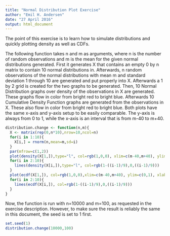 ---
title: "Normal Distribution Plot Exercise"
author: "Emil H. Andersen"
date: "27 April 2016"
output: html_document
---

The point of this exercise is to learn how to simulate distributions and quickly plotting density as well as CDFs.

The following function takes n and m as arguments, where n is the number of random observations and m is the mean for the given normal distributions generated. First it generates X that contains an empty 0 by n matrix to contain 10 normal distributions in. Afterwards, n random observations of the normal distributions with mean m and standard deviation 1 through 10 are generated and put properly into X. Afterwards a 1 by 2 grid is created for the two graphs to be generated. Then, 10 Normal Distribution graphs over density of the observations in X are generated. These graphs flow in color from bright red to bright blue. Afterwards 10 Cumulative Density Function graphs are generated from the observations in X. These also flow in color from bright red to bright blue. Both plots have the same x-axis and y-axis setup to be easily comparable. The y-axis is always from 0 to 1, while the x-axis is an interval that is from m-40 to m+40.

```{r}
distribution.change <- function(n,m){
  X <- matrix(rep(0,n*10),nrow=10,ncol=n)
  for(i in 1:10){
    X[i,] = rnorm(n,mean=m,sd=i)
  }
  par(mfrow=c(1,2))
  plot(density(X[1,]),type="l", col=rgb(1,0,0), xlim=c(m-40,m+40), ylim=c(0,1), xlab="x", main="Normal Distribution")
  for(i in 2:10){
    lines(density(X[i,]),type="l", col=rgb(1-((i-1)/9),0,((i-1)/9)))
  }
  plot(ecdf(X[1,]), col=rgb(1,0,0),xlim=c(m-40,m+40), ylim=c(0,1), xlab="x", main="CDF")
  for(i in 2:10){
    lines(ecdf(X[i,]), col=rgb(1-((i-1)/9),0,((i-1)/9)))
  }
}
```
Now, the function is run with n=10000 and m=100, as requested in the exercise description. However, to make sure the result is reliably the same in this document, the seed is set to 1 first.
```{r}
set.seed(1)
distribution.change(10000,100)
```

